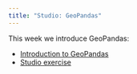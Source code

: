 ```yaml
---
title: "Studio: GeoPandas"
---
```

This week we introduce GeoPandas:

- [Introduction to GeoPandas](studio3_geopandas.qmd)
- [Studio exercise](studio.qmd)
